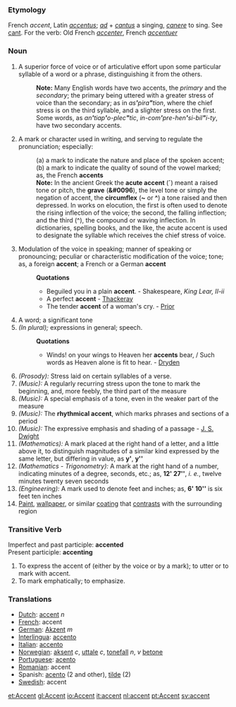===Etymology===
French ''accent'', Latin ''[[accentus]]''; ''[[ad]]'' + ''[[cantus]]'' a singing, ''[[canere]]'' to sing. See [[cant]]. For the verb: Old French ''[[accenter]]'', French ''[[accentuer]]''
===Noun===
#A superior force of voice or of articulative effort upon some particular syllable of a word or a phrase, distinguishing it from the others.
#:'''Note:''' Many English words have two accents, the ''primary'' and the ''secondary''; the primary being uttered with a greater stress of voice than the secondary; as in ''as<b>'</b>pira<b>"</b>tion'', where the chief stress is on the third syllable, and a slighter stress on the first. Some words, as ''an<b>'</b>tiap<b>'</b>o-plec<b>"</b>tic'', ''in-com<b>'</b>pre-hen<b>'</b>si-bil<b>"</b>i-ty'', have two secondary accents. 
#A mark or character used in writing, and serving to regulate the pronunciation; especially:
#:(a) a mark to indicate the nature and place of the spoken accent;
#:(b) a mark to indicate the quality of sound of the vowel marked; as, the French '''accents'''
#:'''Note:''' In the ancient Greek the '''acute accent''' (<b>&#180;</b>) meant a raised tone or pitch, the '''grave''' (<b>&#0096</b>), the level tone or simply the negation of accent, the '''circumflex''' (<b>~</b> or <b>^</b>) a tone raised and then depressed. In works on elocution, the first is often used to denote the rising inflection of the voice; the second, the falling inflection; and the third (^), the compound or waving inflection. In dictionaries, spelling books, and the like, the acute accent is used to designate the syllable which receives the chief stress of voice.
#Modulation of the voice in speaking; manner of speaking or pronouncing; peculiar or characteristic modification of the voice; tone; as, a foreign '''accent'''; a French or a German '''accent'''
#:'''Quotations'''
#:*Beguiled you in a plain '''accent'''. - Shakespeare, ''King Lear, II-ii''
#:*A perfect '''accent''' - [[Thackeray]]
#:*The tender '''accent''' of a woman's cry. - [[Prior]]
#A word; a significant tone
#''(In plural);'' expressions in general; speech.
#:'''Quotations'''
#:*Winds! on your wings to Heaven her '''accents''' bear, / Such words as Heaven alone is fit to hear. - [[Dryden]]
#''(Prosody):'' Stress laid on certain syllables of a verse.
#''(Music):'' A regularly recurring stress upon the tone to mark the beginning, and, more feebly, the third part of the measure
#''(Music):'' A special emphasis of a tone, even in the weaker part of the measure
#''(Music):'' The '''rhythmical accent''', which marks phrases and sections of a period
#''(Music):'' The expressive emphasis and shading of a passage - [[J. S. Dwight]]
#''(Mathematics):'' A mark placed at the right hand of a letter, and a little above it, to distinguish magnitudes of a similar kind expressed by the same letter, but differing in value, as <b>y'</b>, <b>y<nowiki>''</nowiki></b> 
#''(Mathematics - Trigonometry):'' A mark at the right hand of a number, indicating minutes of a degree, seconds, etc.; as, <b>12' 27<nowiki>''</nowiki></b>, ''i. e.'', twelve minutes twenty seven seconds 
#''(Engineering):'' A mark used to denote feet and inches; as, '''6' 10<nowiki>''</nowiki>''' is six feet ten inches
#[[Paint]], [[wallpaper]], or similar [[coating]] that [[contrast]]s with the surrounding region

===Transitive Verb===
Imperfect and past participle:  '''accented'''<br>
Present participle: '''accenting'''
#To express the accent of (either by the voice or by a mark); to utter or to mark with accent.
#To mark emphatically; to emphasize.

===Translations===
*[[Dutch]]: [[accent]] ''n''
*[[French]]: accent
*[[German]]: [[Akzent]]  ''m''
*[[Interlingua]]: [[accento]]
*[[Italian]]: [[accento]]
*[[Norwegian]]: [[aksent]] ''c'', [[uttale]] ''c'', [[tonefall]] ''n'', ''v'' [[betone]]
*[[Portuguese]]: [[acento]]
*[[Romanian]]: accent
*Spanish: [[acento]] (2 and other), [[tilde]] (2)
*[[Swedish]]: accent

[[et:Accent]]
[[gl:Accent]]
[[io:Accent]]
[[it:accent]]
[[nl:accent]]
[[pt:Accent]]
[[sv:accent]]